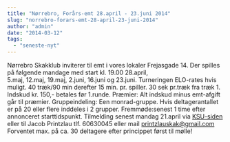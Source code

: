 ```yaml
---
title: "Nørrebro, Forårs-emt 28.april - 23.juni 2014"
slug: "norrebro-forars-emt-28-april-23-juni-2014"
author: "admin"
date: "2014-03-12"
tags: 
  - "seneste-nyt"
---
```


Nørrebro Skakklub inviterer til emt i vores lokaler Frejasgade 14. Der spilles på følgende mandage med start kl. 19.00 28.april, 5.maj, 12.maj, 19.maj, 2.juni, 16.juni og 23.juni. Turneringen ELO-rates hvis muligt. 40 træk/90 min derefter 15 min. pr. spiller. 30 sek pr.træk fra træk 1. Indskud kr. 150,- betales før 1.runde. Præmier: Alt indskud minus emt-afgift går til præmier. Gruppeindeling: Een monrad-gruppe. Hvis deltagerantallet er på 20 eller flere inddeles i 2 grupper. Fremmøde:senest 1 time efter annonceret starttidspunkt. Tilmelding senest mandag 21.april via [KSU-siden](http://ksu.dk/kalender/dotnet/viskalender.aspx?id=1325) eller til Jacob Printzlau tlf. 60630045 eller mail printzlauskak@gmail.com Forventet max. på ca. 30 deltagere efter princippet først til mølle!
